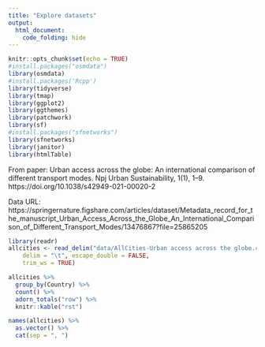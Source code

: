 ```yaml
---
title: "Explore datasets"
output: 
  html_document:
    code_folding: hide
---
```


```r
knitr::opts_chunk$set(echo = TRUE)
#install.packages("osmdata")
library(osmdata)
#install.packages('Rcpp')
library(tidyverse)
library(tmap)
library(ggplot2)
library(ggthemes)
library(patchwork)
library(sf)
#install.packages("sfnetworks")
library(sfnetworks)
library(janitor)
library(htmlTable)

```


From paper: Urban access across the globe: An international comparison of different transport modes. Npj Urban Sustainability, 1(1), 1–9. https://doi.org/10.1038/s42949-021-00020-2  

Data URL: https://springernature.figshare.com/articles/dataset/Metadata_record_for_the_manuscript_Urban_Access_Across_the_Globe_An_International_Comparison_of_Different_Transport_Modes/13476867?file=25865205
```r
library(readr)
allcities <- read_delim("data/AllCities-Urban access across the globe.csv", 
    delim = "\t", escape_double = FALSE, 
    trim_ws = TRUE)
```

```r
allcities %>%
  group_by(Country) %>%
  count() %>%
  adorn_totals("row") %>%
  knitr::kable("rst")
```

```r
names(allcities) %>%
  as.vector() %>%
  cat(sep = ", ")
```


